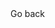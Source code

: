 
<WeekLayout h1_title='Pilas' main_id='#logic-parser' n_week={2}>
  <Dialog title='Ejercicio 1'>
    Realice un programa para ingresar, eliminar y mostrar elementos de una Pila.
    - El botón Ingresar Elemento permitirá el ingreso  de un elemento de la Pila (Push).
    - El botón Eliminar Elemento permitirá eliminar un elemento de la Pila (Pop).
    - El botón Mostrar Elementos presentará un JOptionPane con los elementos de la Pila.
    - El botón Vaciar cola eliminará todos los elementos de la Pila, dejándola vacía. 
  </Dialog>

  <Link back>Go back</Link>

</WeekLayout>

